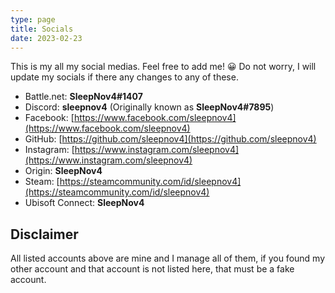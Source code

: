 ```yaml
---
type: page
title: Socials
date: 2023-02-23
---
```


This is my all my social medias. Feel free to add me! 😀 Do not worry, I will update my socials if there any changes to any of these.

- Battle.net: **SleepNov4#1407**
- Discord: **sleepnov4** (Originally known as **SleepNov4#7895**)
- Facebook: [https://www.facebook.com/sleepnov4](https://www.facebook.com/sleepnov4)
- GitHub: [https://github.com/sleepnov4](https://github.com/sleepnov4)
- Instagram: [https://www.instagram.com/sleepnov4](https://www.instagram.com/sleepnov4)
- Origin: **SleepNov4**
- Steam: [https://steamcommunity.com/id/sleepnov4](https://steamcommunity.com/id/sleepnov4)
- Ubisoft Connect: **SleepNov4**

## Disclaimer
All listed accounts above are mine and I manage all of them, if you found my other account and that account is not listed here, that must be a fake account.